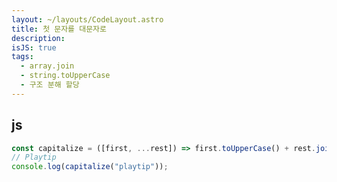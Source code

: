 ```yaml
---
layout: ~/layouts/CodeLayout.astro
title: 첫 문자를 대문자로
description:
isJS: true
tags:
  - array.join
  - string.toUpperCase
  - 구조 분해 할당
---
```


## js

```js
const capitalize = ([first, ...rest]) => first.toUpperCase() + rest.join("");
// Playtip
console.log(capitalize("playtip"));
```
